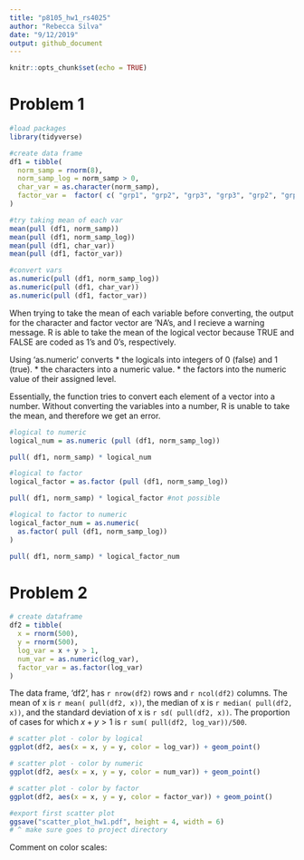 ```yaml
---
title: "p8105_hw1_rs4025"
author: "Rebecca Silva"
date: "9/12/2019"
output: github_document
---
```


```r
knitr::opts_chunk$set(echo = TRUE)
```


# Problem 1

```r
#load packages
library(tidyverse)

#create data frame
df1 = tibble(
  norm_samp = rnorm(8),
  norm_samp_log = norm_samp > 0,
  char_var = as.character(norm_samp), 
  factor_var =  factor( c( "grp1", "grp2", "grp3", "grp3", "grp2", "grp1", "grp2", "grp3" ))
)

#try taking mean of each var
mean(pull (df1, norm_samp))
mean(pull (df1, norm_samp_log))
mean(pull (df1, char_var))
mean(pull (df1, factor_var))

#convert vars 
as.numeric(pull (df1, norm_samp_log))
as.numeric(pull (df1, char_var))
as.numeric(pull (df1, factor_var))
```

When trying to take the mean of each variable before converting, the output for the character and factor vector are 'NA's, and I recieve a warning message. R is able to take the mean of the logical vector because TRUE and FALSE are coded as 1's and 0's, respectively.  

Using 'as.numeric' converts
 * the logicals into integers of 0 (false) and 1 (true).
 * the characters into a numeric value.
 * the factors into the numeric value of their assigned level.

Essentially, the function tries to convert each element of a vector into a number. Without converting the variables into a number, R is unable to take the mean, and therefore we get an error. 

```r
#logical to numeric
logical_num = as.numeric (pull (df1, norm_samp_log))

pull( df1, norm_samp) * logical_num

#logical to factor
logical_factor = as.factor (pull (df1, norm_samp_log))

pull( df1, norm_samp) * logical_factor #not possible

#logical to factor to numeric
logical_factor_num = as.numeric( 
  as.factor( pull (df1, norm_samp_log))
)

pull( df1, norm_samp) * logical_factor_num

```

# Problem 2

```r
# create dataframe
df2 = tibble(
  x = rnorm(500),
  y = rnorm(500),
  log_var = x + y > 1, 
  num_var = as.numeric(log_var),
  factor_var = as.factor(log_var)
)
```

The data frame, 'df2', has `r nrow(df2)` rows and `r ncol(df2)` columns. The mean of x is `r mean( pull(df2, x))`, the median of x is `r median( pull(df2, x))`, and the standard deviation of x is `r sd( pull(df2, x))`. The proportion of cases for which $x+y > 1$ is `r sum( pull(df2, log_var))/500`. 

```r
# scatter plot - color by logical 
ggplot(df2, aes(x = x, y = y, color = log_var)) + geom_point()

# scatter plot - color by numeric 
ggplot(df2, aes(x = x, y = y, color = num_var)) + geom_point()

# scatter plot - color by factor 
ggplot(df2, aes(x = x, y = y, color = factor_var)) + geom_point()

#export first scatter plot
ggsave("scatter_plot_hw1.pdf", height = 4, width = 6) 
# ^ make sure goes to project directory 
```

Comment on color scales:



